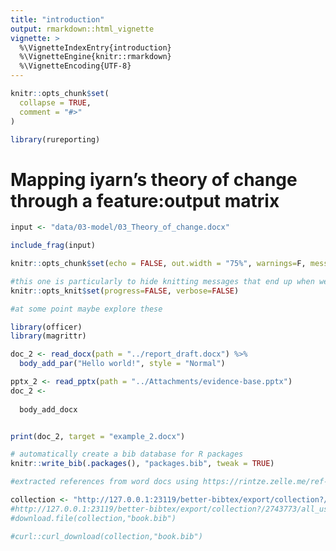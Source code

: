 ```yaml
---
title: "introduction"
output: rmarkdown::html_vignette
vignette: >
  %\VignetteIndexEntry{introduction}
  %\VignetteEngine{knitr::rmarkdown}
  %\VignetteEncoding{UTF-8}
---
```


```r
knitr::opts_chunk$set(
  collapse = TRUE,
  comment = "#>"
)
```

```r
library(rureporting)
```

# Mapping iyarn's theory of change through a feature:output matrix {#model}

```r

input <- "data/03-model/03_Theory_of_change.docx"

include_frag(input)


```


```r

knitr::opts_chunk$set(echo = FALSE, out.width = "75%", warnings=F, message=F)

#this one is particularly to hide knitting messages that end up when we include the html fragments. I believe adding quiet = TRUE to render may also work 
knitr::opts_knit$set(progress=FALSE, verbose=FALSE)

```




<!-- Add anchors to # headings using `{#label}` after them, e.g., we can reference Chapter \@ref(intro). 

Reference a figure by its code chunk label with the `fig:` prefix, e.g., see Figure \@ref(fig:nice-fig). Similarly, you can reference tables generated from `knitr::kable()`, e.g., see Table \@ref(tab:nice-tab).

```r
par(mar = c(4, 4, .1, .1))
plot(pressure, type = 'b', pch = 19)
```
 
You can write citations, too. For example, we are using the **bookdown** package [@R-bookdown] in this sample book, which was built on top of R Markdown and **knitr** [@xie2015].
 -->

```r
#at some point maybe explore these

library(officer)
library(magrittr)

doc_2 <- read_docx(path = "../report_draft.docx") %>% 
  body_add_par("Hello world!", style = "Normal") 

pptx_2 <- read_pptx(path = "../Attachments/evidence-base.pptx") 
doc_2 <- 
  
  body_add_docx


print(doc_2, target = "example_2.docx")

```



```r

# automatically create a bib database for R packages
knitr::write_bib(.packages(), "packages.bib", tweak = TRUE) 

#extracted references from word docs using https://rintze.zelle.me/ref-extractor/ 

collection <- "http://127.0.0.1:23119/better-bibtex/export/collection?/2743773/9Q2H88RP.bibtex"
#http://127.0.0.1:23119/better-bibtex/export/collection?/2743773/all_used.bibtex
#download.file(collection,"book.bib")

#curl::curl_download(collection,"book.bib")

```
